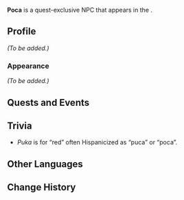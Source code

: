 {{Meta
<!-- Remove this template after adding the missing info -->
|missing_NPC_profile  = yes
}}
{{Character Infobox
|type              = Quest NPC
|image             = NPC Poca.png
|realname          = <!-- Optional, if different from in-game name -->
|deceased          = <!-- Past (for deceased prior to events of the game) or free response -->
|region            = Natlan
|location          = Natlan
|affiliation       = Scions of the Canopy
|affiliation2      = Courier's Longhouse (Faction)
|affiliationLabel2 = Courier's Longhouse
|title             = 

|ancestry          = <!-- Clan/family -->
|father            = 
|mother            = 
|spouse            = 
|sibling           = 
|child             = 
|relative          = 

|voiceEN           = 
|voiceCN           = 
|voiceJP           = 
|voiceKR           = 
}}
'''Poca''' is a quest-exclusive NPC that appears in the {{Quest|Ripe For Trouble}}.
<!--
==Location==
{{subst:#tag:gallery|
NPC Location {{subst:#titleparts:{{subst:PAGENAME}}}}.png{{subst:!}}{{subst:#titleparts:{{subst:PAGENAME}}}}'s location
NPC Location {{subst:#titleparts:{{subst:PAGENAME}}}} Context.png{{subst:!}}Additional context
}}
-->
==Profile==
<!--Detailed story/lore information goes here.-->
''(To be added.)''

===Appearance===
<!--Keep appearance section short and concise. Limit to 2 paragraphs with 3-4 sentences each.-->
''(To be added.)''

==Quests and Events==
{{Quests and Events}}

==Trivia==
* ''Puka'' is {{w|Quechua languages|Quechua}} for “red” often Hispanicized as “puca” or “poca”.
==Other Languages==
{{Other Languages|default_hidden=1
|en      = Poca
|zhs     = 波卡
|zhs_rm  = Bōkǎ
|zht     = 波卡
|zht_rm  = Bōkǎ
|ja      = ポカ
|ja_rm   = Poka
|ko      = 포카
|es      = Poka
|fr      = Poca
|ru      = Пока
|th      = Poca
|vi      = Poca
|de      = Poca
|id      = Poca
|pt      = Poca
|tr      = Poca
|it      = Poca
}}

==Change History==
{{Change History|5.0}}
<!--
==References==
{{Reflist}}
-->